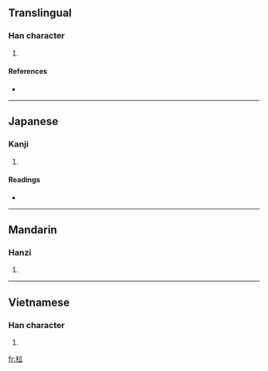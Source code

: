 {{see|拉}}
==Translingual==

===Han character===
{{Han char|rn=75|rad=木|as=05|sn=9|four=4091<sub>8</sub>|canj=木卜廿 (DYT)}}

# {{defn|Han|sort=木05}}

====References====
* {{Han ref|kx=0518.110|dkj=14606|dj=0906.110|hdz=21188.030|uh=67C6|ud=26566|bh=CF58|bd=53080}}

----

==Japanese==

===Kanji===
{{ja-kanji|grade=|rs=木05}}

# {{defn|Japanese}}

====Readings====
* {{ja-readings|on=[[ろう]] (rō)|kun=[[おれたき]] (oretaki)}}

----

==Mandarin==

===Hanzi===
{{cmn-hanzi|pin=[[lā]] ([[la1]])|wg=la<sup>1</sup>}}

# {{defn|Mandarin}}

----

==Vietnamese==

===Han character===
{{vi-hantu|cũi [[sập]]}}

# {{defn|Vietnamese}}

[[fr:柆]]